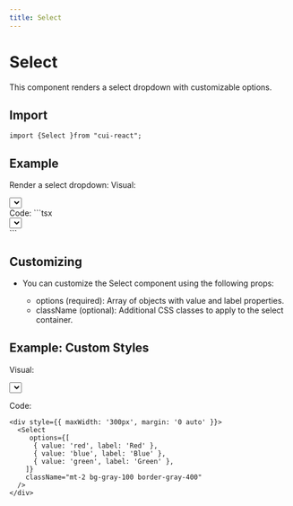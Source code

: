 ```yaml
---
title: Select
---
```





# Select

This component renders a select dropdown with customizable options.

## Import

```tsx
import {Select }from "cui-react";
```

## Example
Render a select dropdown:
Visual: 
<div style={{ maxWidth: '300px', margin: '0 auto' }}>
  <Select
    options={[
      { value: 'apple', label: 'Apple' },
      { value: 'banana', label: 'Banana' },
      { value: 'orange', label: 'Orange' },
        ]}
    
    className="mt-2"
  />
</div>
Code:
```tsx
<div style={{ maxWidth: '300px', margin: '0 auto' }}>
  <Select
    options={[
      { value: 'apple', label: 'Apple' },
      { value: 'banana', label: 'Banana' },
      { value: 'orange', label: 'Orange' },
        ]}
    
    className="mt-2"
  />
</div>
```

## Customizing
- You can customize the Select component using the following props:

  - options (required): Array of objects with value and label properties.
  - className (optional): Additional CSS classes to apply to the select container.

## Example: Custom Styles
Visual:

<div style={{ maxWidth: '300px', margin: '0 auto' }}>
  <Select
     options={[
      { value: 'red', label: 'Red' },
      { value: 'blue', label: 'Blue' },
      { value: 'green', label: 'Green' },
    ]}
    className="mt-2 bg-gray-100 border-gray-400"
  />
</div>

Code:
```tsx
<div style={{ maxWidth: '300px', margin: '0 auto' }}>
  <Select
     options={[
      { value: 'red', label: 'Red' },
      { value: 'blue', label: 'Blue' },
      { value: 'green', label: 'Green' },
    ]}
    className="mt-2 bg-gray-100 border-gray-400"
  />
</div>
```